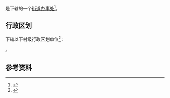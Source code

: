 {{中国乡级行政区|22/01/22/003/000}}

'''{{PAGENAMEBASE}}'''是{{PRC admin/fullname|22/01/22/003/000|3}}下辖的一个[[街道办事处|街道办事处]]<ref>{{PRC admin/ref sgc|{{PRC admin/parent|22/01/22/003/000}}}}</ref>。

== 行政区划 ==
{{PAGENAMEBASE}}下辖以下村级行政区划单位<ref>{{PRC admin/ref sgc|22/01/22/003/000}}</ref>：

{{PRC admin/children|22/01/22/003/000}}。

== 参考资料 ==
{{reflist}}

{{吉林行政区划小作品}}
{{PRC admin/navcat|22/01/22/003/000}}